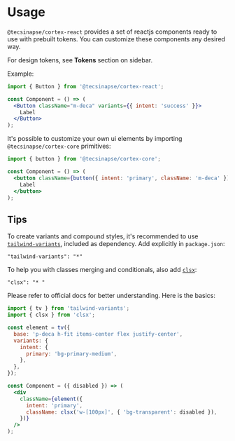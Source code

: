 
<Meta title="Introduction/Usage" />

# Usage

`@tecsinapse/cortex-react` provides a set of reactjs components ready to use with prebuilt tokens.
You can customize these components any desired way.

For design tokens, see **Tokens** section on sidebar.

Example:

```jsx
import { Button } from '@tecsinapse/cortex-react';

const Component = () => (
  <Button className="m-deca" variants={{ intent: 'success' }}>
    Label
  </Button>
);
```

It's possible to customize your own ui elements by importing `@tecsinapse/cortex-core` primitives:

```jsx
import { button } from '@tecsinapse/cortex-core';

const Component = () => (
  <button className={button({ intent: 'primary', className: 'm-deca' })}>
    Label
  </button>
);
```

## Tips

To create variants and compound styles, it's recommended to use [`tailwind-variants`](https://www.tailwind-variants.org/), included as dependency. Add explicitly in `package.json`:

```
"tailwind-variants": "*"
```

To help you with classes merging and conditionals, also add [`clsx`](https://www.npmjs.com/package/clsx):

```
"clsx": "* "
```

Please refer to official docs for better understanding. Here is the basics:

```jsx
import { tv } from 'tailwind-variants';
import { clsx } from 'clsx';

const element = tv({
  base: 'p-deca h-fit items-center flex justify-center',
  variants: {
    intent: {
      primary: 'bg-primary-medium',
    },
  },
});

const Component = ({ disabled }) => (
  <div
    className={element({
      intent: 'primary',
      className: clsx('w-[100px]', { 'bg-transparent': disabled }),
    })}
  />
);
```
